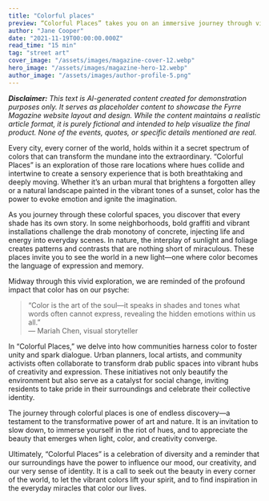 ```yaml
---
title: "Colorful places"
preview: “Colorful Places” takes you on an immersive journey through vibrant, dynamic locales where art and culture burst forth in a riot of color. This article celebrates the transformative power of hues in urban and natural landscapes alike, revealing how color can inspire creativity, evoke memories, and reshape our perception of the world around us. Prepare to be transported to spaces where every shade tells a story.
author: "Jane Cooper"
date: "2021-11-19T00:00:00.000Z"
read_time: "15 min"
tag: "street art"
cover_image: "/assets/images/magazine-cover-12.webp"
hero_image: "/assets/images/magazine-hero-12.webp"
author_image: "/assets/images/author-profile-5.png"
---
```


_**Disclaimer:** This text is AI-generated content created for demonstration purposes only. It serves as placeholder content to showcase the Fyrre Magazine website layout and design. While the content maintains a realistic article format, it is purely fictional and intended to help visualize the final product. None of the events, quotes, or specific details mentioned are real._

Every city, every corner of the world, holds within it a secret spectrum of colors that can transform the mundane into the extraordinary. “Colorful Places” is an exploration of those rare locations where hues collide and intertwine to create a sensory experience that is both breathtaking and deeply moving. Whether it’s an urban mural that brightens a forgotten alley or a natural landscape painted in the vibrant tones of a sunset, color has the power to evoke emotion and ignite the imagination.

As you journey through these colorful spaces, you discover that every shade has its own story. In some neighborhoods, bold graffiti and vibrant installations challenge the drab monotony of concrete, injecting life and energy into everyday scenes. In nature, the interplay of sunlight and foliage creates patterns and contrasts that are nothing short of miraculous. These places invite you to see the world in a new light—one where color becomes the language of expression and memory.

Midway through this vivid exploration, we are reminded of the profound impact that color has on our psyche:

> “Color is the art of the soul—it speaks in shades and tones what words often cannot express, revealing the hidden emotions within us all.”  
> — Mariah Chen, visual storyteller

In “Colorful Places,” we delve into how communities harness color to foster unity and spark dialogue. Urban planners, local artists, and community activists often collaborate to transform drab public spaces into vibrant hubs of creativity and expression. These initiatives not only beautify the environment but also serve as a catalyst for social change, inviting residents to take pride in their surroundings and celebrate their collective identity.

The journey through colorful places is one of endless discovery—a testament to the transformative power of art and nature. It is an invitation to slow down, to immerse yourself in the riot of hues, and to appreciate the beauty that emerges when light, color, and creativity converge.

Ultimately, “Colorful Places” is a celebration of diversity and a reminder that our surroundings have the power to influence our mood, our creativity, and our very sense of identity. It is a call to seek out the beauty in every corner of the world, to let the vibrant colors lift your spirit, and to find inspiration in the everyday miracles that color our lives.
